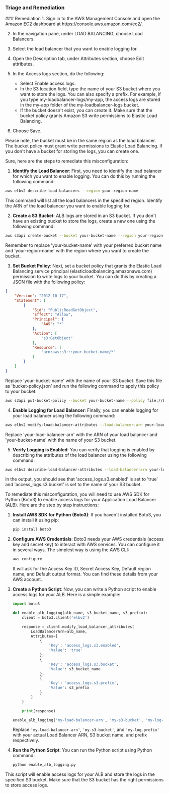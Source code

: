 
### Triage and Remediation
<Tabs>

<Tab title='Remediation'>
### Remediation

<AccordionGroup>
<Accordion title='Using Console' defaultOpen='true'>
1. Sign in to the AWS Management Console and open the Amazon EC2 dashboard at https://console.aws.amazon.com/ec2/.

2. In the navigation pane, under LOAD BALANCING, choose Load Balancers.

3. Select the load balancer that you want to enable logging for.

4. Open the Description tab, under Attributes section, choose Edit attributes.

5. In the Access logs section, do the following:

   - Select Enable access logs.
   - In the S3 location field, type the name of your S3 bucket where you want to store the logs. You can also specify a prefix. For example, if you type my-loadbalancer-logs/my-app, the access logs are stored in the my-app folder of the my-loadbalancer-logs bucket.
   - If the bucket doesn't exist, you can create it. Make sure that the bucket policy grants Amazon S3 write permissions to Elastic Load Balancing.

6. Choose Save.

Please note, the bucket must be in the same region as the load balancer. The bucket policy must grant write permissions to Elastic Load Balancing. If you don't have a bucket for storing the logs, you can create one.
</Accordion>

<Accordion title='Using CLI'>
Sure, here are the steps to remediate this misconfiguration:

1. **Identify the Load Balancer**: First, you need to identify the load balancer for which you want to enable logging. You can do this by running the following command:

```bash
aws elbv2 describe-load-balancers --region your-region-name
```

This command will list all the load balancers in the specified region. Identify the ARN of the load balancer you want to enable logging for.

2. **Create a S3 Bucket**: ALB logs are stored in an S3 bucket. If you don't have an existing bucket to store the logs, create a new one using the following command:

```bash
aws s3api create-bucket --bucket your-bucket-name --region your-region-name
```

Remember to replace 'your-bucket-name' with your preferred bucket name and 'your-region-name' with the region where you want to create the bucket.

3. **Set Bucket Policy**: Next, set a bucket policy that grants the Elastic Load Balancing service principal (elasticloadbalancing.amazonaws.com) permission to write logs to your bucket. You can do this by creating a JSON file with the following policy:

```json
{
    "Version": "2012-10-17",
    "Statement": [
        {
            "Sid": "PublicReadGetObject",
            "Effect": "Allow",
            "Principal": {
                "AWS": "*"
            },
            "Action": [
                "s3:GetObject"
            ],
            "Resource": [
                "arn:aws:s3:::your-bucket-name/*"
            ]
        }
    ]
}
```

Replace 'your-bucket-name' with the name of your S3 bucket. Save this file as 'bucket-policy.json' and run the following command to apply this policy to your bucket:

```bash
aws s3api put-bucket-policy --bucket your-bucket-name --policy file://bucket-policy.json
```

4. **Enable Logging for Load Balancer**: Finally, you can enable logging for your load balancer using the following command:

```bash
aws elbv2 modify-load-balancer-attributes --load-balancer-arn your-load-balancer-arn --attributes Key=access_logs.s3.enabled,Value=true Key=access_logs.s3.bucket,Value=your-bucket-name
```

Replace 'your-load-balancer-arn' with the ARN of your load balancer and 'your-bucket-name' with the name of your S3 bucket.

5. **Verify Logging is Enabled**: You can verify that logging is enabled by describing the attributes of the load balancer using the following command:

```bash
aws elbv2 describe-load-balancer-attributes --load-balancer-arn your-load-balancer-arn
```

In the output, you should see that 'access_logs.s3.enabled' is set to 'true' and 'access_logs.s3.bucket' is set to the name of your S3 bucket.
</Accordion>

<Accordion title='Using Python'>
To remediate this misconfiguration, you will need to use AWS SDK for Python (Boto3) to enable access logs for your Application Load Balancer (ALB). Here are the step by step instructions:

1. **Install AWS SDK for Python (Boto3)**: If you haven't installed Boto3, you can install it using pip:
   
   ```bash
   pip install boto3
   ```

2. **Configure AWS Credentials**: Boto3 needs your AWS credentials (access key and secret key) to interact with AWS services. You can configure it in several ways. The simplest way is using the AWS CLI:

   ```bash
   aws configure
   ```

   It will ask for the Access Key ID, Secret Access Key, Default region name, and Default output format. You can find these details from your AWS account.

3. **Create a Python Script**: Now, you can write a Python script to enable access logs for your ALB. Here is a simple example:

    ```python
    import boto3

    def enable_alb_logging(alb_name, s3_bucket_name, s3_prefix):
        client = boto3.client('elbv2')

        response = client.modify_load_balancer_attributes(
            LoadBalancerArn=alb_name,
            Attributes=[
                {
                    'Key': 'access_logs.s3.enabled',
                    'Value': 'true'
                },
                {
                    'Key': 'access_logs.s3.bucket',
                    'Value': s3_bucket_name
                },
                {
                    'Key': 'access_logs.s3.prefix',
                    'Value': s3_prefix
                }
            ]
        )

        print(response)

    enable_alb_logging('my-load-balancer-arn', 'my-s3-bucket', 'my-log-prefix')
    ```

   Replace `'my-load-balancer-arn'`, `'my-s3-bucket'`, and `'my-log-prefix'` with your actual Load Balancer ARN, S3 bucket name, and prefix respectively.

4. **Run the Python Script**: You can run the Python script using Python command:

   ```bash
   python enable_alb_logging.py
   ```

This script will enable access logs for your ALB and store the logs in the specified S3 bucket. Make sure that the S3 bucket has the right permissions to store access logs.
</Accordion>

</AccordionGroup>
</Tab>
</Tabs>
